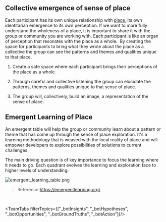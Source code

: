 ## Collective emergence of sense of place  
Each participant has its own unique relationship with [place](/glossary/Place.md), its own identitarian emergence to its own perception. If we want to more fully understand the wholeness of a place, it is important to share it with the group or community you are working with. Each participant is like an organ of perception that resonates with the place as a whole.  By creating the space for participants to bring what they wrote about the place as a collective the group can see the patterns and themes and qualities unique to that place. 

1. Create a safe space where each participant brings their perceptions of the place as a whole.

2. Through careful and collective listening the group can elucidate the patterns, themes and qualities unique to that sense of place. 

3. The group will, collectively, build an image, a representation of the sense of place.

## Emergent Learning of Place
An emergent table will help the group or community learn about a pattern or theme that has come up through the sense of place exploration. It's a learning methodology that is weaved with the local reality of place and will empower developers to explore possibilities of solutions to current challenges.

The main driving question is of key importance to focus the learning where it needs to go. Each quadrant evolves the learning and exploration face to higher levels of understanding.

![emergent_learning_table.png](/emergent_learning_table.png)

> Reference https://emergentlearning.org/

<br/>

<ActiveJourneyDisplay/>

<TeamTabs filterTopics={["_botInsights", "_botHypotheses", "_botOpportunities", "_botGroundTruths", "_botAction"]}/>
